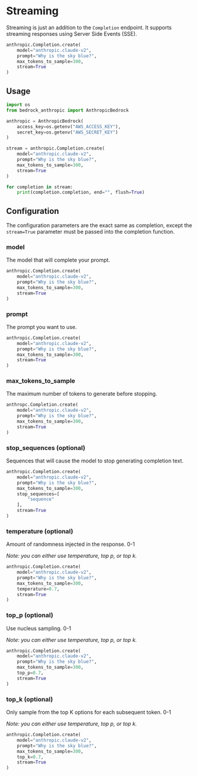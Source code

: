 # Streaming

Streaming is just an addition to the `Completion` endpoint. It supports streaming responses using Server Side Events (SSE).

```python
anthropic.Completion.create(
    model="anthropic.claude-v2",
    prompt="Why is the sky blue?",
    max_tokens_to_sample=300,
    stream=True
)
```

## Usage

```python
import os
from bedrock_anthropic import AnthropicBedrock

anthropic = AnthropicBedrock(
    access_key=os.getenv("AWS_ACCESS_KEY"),
    secret_key=os.getenv("AWS_SECRET_KEY")
)

stream = anthropic.Completion.create(
    model="anthropic.claude-v2",
    prompt="Why is the sky blue?",
    max_tokens_to_sample=300,
    stream=True
)

for completion in stream:
    print(completion.completion, end="", flush=True)
```

## Configuration

The configuration parameters are the exact same as completion, except the `stream=True` parameter must be passed into the completion function.

### model

The model that will complete your prompt.

```python {2}
anthropic.Completion.create(
    model="anthropic.claude-v2",
    prompt="Why is the sky blue?",
    max_tokens_to_sample=300,
    stream=True
)
```

### prompt

The prompt you want to use.

```python {3}
anthropic.Completion.create(
    model="anthropic.claude-v2",
    prompt="Why is the sky blue?",
    max_tokens_to_sample=300,
    stream=True
)
```

### max_tokens_to_sample

The maximum number of tokens to generate before stopping.

```python {4}
anthropc.Completion.create(
    model="anthropic.claude-v2",
    prompt="Why is the sky blue?",
    max_tokens_to_sample=300,
    stream=True
)
```

### stop_sequences (optional)

Sequences that will cause the model to stop generating completion text.

```python {5-7}
anthropic.Completion.create(
    model="anthropic.claude-v2",
    prompt="Why is the sky blue?",
    max_tokens_to_sample=300,
    stop_sequences=[
        "sequence"
    ],
    stream=True
)
```

### temperature (optional)

Amount of randomness injected in the response. 0-1

_Note: you can either use temperature, top p, or top k._

```python {5}
anthropic.Completion.create(
    model="anthropic.claude-v2",
    prompt="Why is the sky blue?",
    max_tokens_to_sample=300,
    temperature=0.7,
    stream=True
)
```

### top_p (optional)

Use nucleus sampling. 0-1

_Note: you can either use temperature, top p, or top k._

```python {5}
anthropic.Completion.create(
    model="anthropic.claude-v2",
    prompt="Why is the sky blue?",
    max_tokens_to_sample=300,
    top_p=0.7,
    stream=True
)
```

### top_k (optional)

Only sample from the top K options for each subsequent token. 0-1

_Note: you can either use temperature, top p, or top k._

```python {5}
anthropic.Completion.create(
    model="anthropic.claude-v2",
    prompt="Why is the sky blue?",
    max_tokens_to_sample=300,
    top_k=0.7,
    stream=True
)
```
